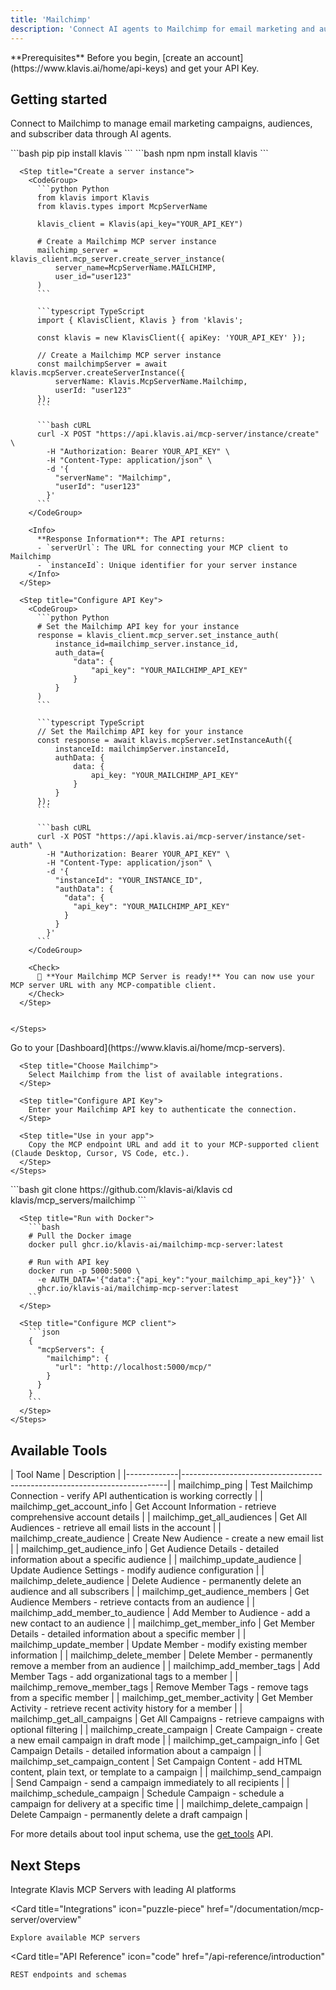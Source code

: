 ```yaml
---
title: 'Mailchimp'
description: 'Connect AI agents to Mailchimp for email marketing and audience management'
---
```


<Info>
  **Prerequisites**
  Before you begin, [create an account](https://www.klavis.ai/home/api-keys) and get your API Key.
</Info>

## Getting started

Connect to Mailchimp to manage email marketing campaigns, audiences, and subscriber data through AI agents.

<Tabs>
  <Tab title="API">
    <Steps>
      <Step title="Install the SDKs (optional)">
        <CodeGroup>
          ```bash pip
          pip install klavis
          ```
          ```bash npm
          npm install klavis
          ```
        </CodeGroup>
      </Step>
      
      <Step title="Create a server instance">
        <CodeGroup>
          ```python Python
          from klavis import Klavis
          from klavis.types import McpServerName
          
          klavis_client = Klavis(api_key="YOUR_API_KEY")
          
          # Create a Mailchimp MCP server instance
          mailchimp_server = klavis_client.mcp_server.create_server_instance(
              server_name=McpServerName.MAILCHIMP,
              user_id="user123"
          )
          ```
          
          ```typescript TypeScript
          import { KlavisClient, Klavis } from 'klavis';
          
          const klavis = new KlavisClient({ apiKey: 'YOUR_API_KEY' });
          
          // Create a Mailchimp MCP server instance
          const mailchimpServer = await klavis.mcpServer.createServerInstance({
              serverName: Klavis.McpServerName.Mailchimp,
              userId: "user123"
          });
          ```
          
          ```bash cURL
          curl -X POST "https://api.klavis.ai/mcp-server/instance/create" \
            -H "Authorization: Bearer YOUR_API_KEY" \
            -H "Content-Type: application/json" \
            -d '{
              "serverName": "Mailchimp",
              "userId": "user123"
            }'
          ```
        </CodeGroup>
        
        <Info>
          **Response Information**: The API returns:
          - `serverUrl`: The URL for connecting your MCP client to Mailchimp
          - `instanceId`: Unique identifier for your server instance
        </Info>
      </Step>
      
      <Step title="Configure API Key">
        <CodeGroup>
          ```python Python
          # Set the Mailchimp API key for your instance
          response = klavis_client.mcp_server.set_instance_auth(
              instance_id=mailchimp_server.instance_id,
              auth_data={
                  "data": {
                      "api_key": "YOUR_MAILCHIMP_API_KEY"
                  }
              }
          )
          ```
          
          ```typescript TypeScript
          // Set the Mailchimp API key for your instance
          const response = await klavis.mcpServer.setInstanceAuth({
              instanceId: mailchimpServer.instanceId,
              authData: {
                  data: {
                      api_key: "YOUR_MAILCHIMP_API_KEY"
                  }
              }
          });
          ```
          
          ```bash cURL
          curl -X POST "https://api.klavis.ai/mcp-server/instance/set-auth" \
            -H "Authorization: Bearer YOUR_API_KEY" \
            -H "Content-Type: application/json" \
            -d '{
              "instanceId": "YOUR_INSTANCE_ID",
              "authData": {
                "data": {
                  "api_key": "YOUR_MAILCHIMP_API_KEY"
                }
              }
            }'
          ```
        </CodeGroup>
        
        <Check>
          🎉 **Your Mailchimp MCP Server is ready!** You can now use your MCP server URL with any MCP-compatible client.
        </Check>
      </Step>
      

    </Steps>
  </Tab>
  
  <Tab title="UI">
    <Steps>
      <Step title="Open Dashboard">
        Go to your [Dashboard](https://www.klavis.ai/home/mcp-servers).
      </Step>
      
      <Step title="Choose Mailchimp">
        Select Mailchimp from the list of available integrations.
      </Step>
      
      <Step title="Configure API Key">
        Enter your Mailchimp API key to authenticate the connection.
      </Step>
      
      <Step title="Use in your app">
        Copy the MCP endpoint URL and add it to your MCP-supported client (Claude Desktop, Cursor, VS Code, etc.).
      </Step>
    </Steps>
  </Tab>
  
  <Tab title="Open Source">
    <Steps>
      <Step title="Clone repository (for developers to build from source)">
        ```bash
        git clone https://github.com/klavis-ai/klavis
        cd klavis/mcp_servers/mailchimp
        ```
      </Step>
      
      <Step title="Run with Docker">
        ```bash
        # Pull the Docker image
        docker pull ghcr.io/klavis-ai/mailchimp-mcp-server:latest
        
        # Run with API key
        docker run -p 5000:5000 \
          -e AUTH_DATA='{"data":{"api_key":"your_mailchimp_api_key"}}' \
          ghcr.io/klavis-ai/mailchimp-mcp-server:latest
        ```
      </Step>
      
      <Step title="Configure MCP client">
        ```json
        {
          "mcpServers": {
            "mailchimp": {
              "url": "http://localhost:5000/mcp/"
            }
          }
        }
        ```
      </Step>
    </Steps>
  </Tab>
</Tabs>

## Available Tools

<Accordion title="Tools Information">
| Tool Name   | Description                                                              |
|-------------|--------------------------------------------------------------------------|
| mailchimp_ping | Test Mailchimp Connection - verify API authentication is working correctly |
| mailchimp_get_account_info | Get Account Information - retrieve comprehensive account details |
| mailchimp_get_all_audiences | Get All Audiences - retrieve all email lists in the account |
| mailchimp_create_audience | Create New Audience - create a new email list |
| mailchimp_get_audience_info | Get Audience Details - detailed information about a specific audience |
| mailchimp_update_audience | Update Audience Settings - modify audience configuration |
| mailchimp_delete_audience | Delete Audience - permanently delete an audience and all subscribers |
| mailchimp_get_audience_members | Get Audience Members - retrieve contacts from an audience |
| mailchimp_add_member_to_audience | Add Member to Audience - add a new contact to an audience |
| mailchimp_get_member_info | Get Member Details - detailed information about a specific member |
| mailchimp_update_member | Update Member - modify existing member information |
| mailchimp_delete_member | Delete Member - permanently remove a member from an audience |
| mailchimp_add_member_tags | Add Member Tags - add organizational tags to a member |
| mailchimp_remove_member_tags | Remove Member Tags - remove tags from a specific member |
| mailchimp_get_member_activity | Get Member Activity - retrieve recent activity history for a member |
| mailchimp_get_all_campaigns | Get All Campaigns - retrieve campaigns with optional filtering |
| mailchimp_create_campaign | Create Campaign - create a new email campaign in draft mode |
| mailchimp_get_campaign_info | Get Campaign Details - detailed information about a campaign |
| mailchimp_set_campaign_content | Set Campaign Content - add HTML content, plain text, or template to a campaign |
| mailchimp_send_campaign | Send Campaign - send a campaign immediately to all recipients |
| mailchimp_schedule_campaign | Schedule Campaign - schedule a campaign for delivery at a specific time |
| mailchimp_delete_campaign | Delete Campaign - permanently delete a draft campaign |
</Accordion>

<Note>For more details about tool input schema, use the [get_tools](https://docs.klavis.ai/api-reference/mcp-server/get-tools) API.</Note>

## Next Steps

<CardGroup>
  <Card
    title="AI Platform Integrations"
    icon="robot"
    href="/documentation/ai-platform-integration/overview"
  >
    Integrate Klavis MCP Servers with leading AI platforms
  </Card>
  
  <Card
    title="Integrations"
    icon="puzzle-piece"
    href="/documentation/mcp-server/overview"
  >
    Explore available MCP servers
  </Card>
  
  <Card
    title="API Reference"
    icon="code"
    href="/api-reference/introduction"
  >
    REST endpoints and schemas
  </Card>
</CardGroup>